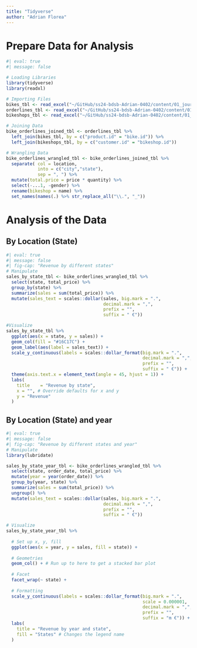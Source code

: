 ```yaml
---
title: "Tidyverse"
author: "Adrian Florea"
---
```


# Prepare Data for Analysis

```r
#| eval: true
#| message: false

# Loading Libraries
library(tidyverse)
library(readxl)

# Importing Files
bikes_tbl <- read_excel("~/GitHub/ss24-bdsb-Adrian-0402/content/01_journal/01_tidyverse_files/01_bike_sales/01_raw_data/bikes.xlsx")
orderlines_tbl <- read_excel("~/GitHub/ss24-bdsb-Adrian-0402/content/01_journal/01_tidyverse_files/01_bike_sales/01_raw_data/orderlines.xlsx")
bikeshops_tbl <- read_excel("~/GitHub/ss24-bdsb-Adrian-0402/content/01_journal/01_tidyverse_files/01_bike_sales/01_raw_data/bikeshops.xlsx")

# Joining Data 
bike_orderlines_joined_tbl <- orderlines_tbl %>%
  left_join(bikes_tbl, by = c("product.id" = "bike.id")) %>%
  left_join(bikeshops_tbl, by = c("customer.id" = "bikeshop.id"))

# Wrangling Data
bike_orderlines_wrangled_tbl <- bike_orderlines_joined_tbl %>%
  separate( col = location,
            into = c("city","state"),
            sep = ", ") %>% 
  mutate(total.price = price * quantity) %>% 
  select(-...1, -gender) %>%
  rename(bikeshop = name) %>% 
  set_names(names(.) %>% str_replace_all("\\.", "_"))

```

# Analysis of the Data

## By Location (State)

```r
#| eval: true
#| message: false
#| fig-cap: "Revenue by different states"
# Manipulate
sales_by_state_tbl <- bike_orderlines_wrangled_tbl %>% 
  select(state, total_price) %>% 
  group_by(state) %>% 
  summarize(sales = sum(total_price)) %>% 
  mutate(sales_text = scales::dollar(sales, big.mark = ".", 
                                     decimal.mark = ",", 
                                     prefix = "", 
                                     suffix = " €"))

#Visualize
sales_by_state_tbl %>%
  ggplot(aes(x = state, y = sales)) +
  geom_col(fill = "#16C17C") +
  geom_label(aes(label = sales_text)) +
  scale_y_continuous(labels = scales::dollar_format(big.mark = ".", 
                                                    decimal.mark = ",", 
                                                    prefix = "", 
                                                    suffix = " €")) +
  theme(axis.text.x = element_text(angle = 45, hjust = 1)) +
  labs(
    title    = "Revenue by state",
    x = "", # Override defaults for x and y
    y = "Revenue"
  )
```

## By Location (State) **and** year

```r
#| eval: true
#| message: false
#| fig-cap: "Revenue by different states and year"
# Manipulate
library(lubridate)

sales_by_state_year_tbl <- bike_orderlines_wrangled_tbl %>%
  select(state, order_date, total_price) %>% 
  mutate(year = year(order_date)) %>% 
  group_by(year, state) %>% 
  summarize(sales = sum(total_price)) %>% 
  ungroup() %>% 
  mutate(sales_text = scales::dollar(sales, big.mark = ".", 
                                     decimal.mark = ",", 
                                     prefix = "", 
                                     suffix = " €"))

# Visualize
sales_by_state_year_tbl %>%
  
  # Set up x, y, fill
  ggplot(aes(x = year, y = sales, fill = state)) +
  
  # Geometries
  geom_col() + # Run up to here to get a stacked bar plot
  
  # Facet
  facet_wrap(~ state) +
  
  # Formatting
  scale_y_continuous(labels = scales::dollar_format(big.mark = ".",
                                                    scale = 0.000001,
                                                    decimal.mark = ",", 
                                                    prefix = "", 
                                                    suffix = "m €")) +
  labs(
    title = "Revenue by year and state",
    fill = "States" # Changes the legend name
  )
```
